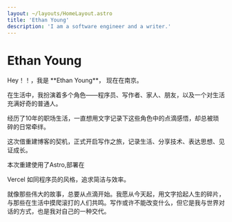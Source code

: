 ```yaml
---
layout: ~/layouts/HomeLayout.astro
title: 'Ethan Young'
description: 'I am a software engineer and a writer.'
---
```


# Ethan Young

<article>
Hey！！，我是 **Ethan Young**， 现在在南京。

在生活中，我扮演着多个角色——程序员、写作者、家人、朋友，以及一个对生活充满好奇的普通人。

经历了10年的职场生活，一直想用文字记录下这些角色中的点滴感悟，却总被琐碎的日常牵绊。

这次借重建博客的契机，正式开启写作之旅，记录生活、分享技术、表达思想、见证成长。

本次重建使用了<Link isExternal showAnchorIcon href="https://astro.build/">Astro</Link>,部署在
 <Link isExternal showAnchorIcon href="https://vercel.com/arferiks-projects">Vercel</Link>
如同程序员的风格，追求简洁与效率。

就像那些伟大的故事，总要从点滴开始。我愿从今天起，用文字拾起人生的碎片，与那些在生活中摸爬滚打的人们共鸣。写作或许不能改变什么，但它是我与世界对话的方式，也是我对自己的一种交代。
</article>